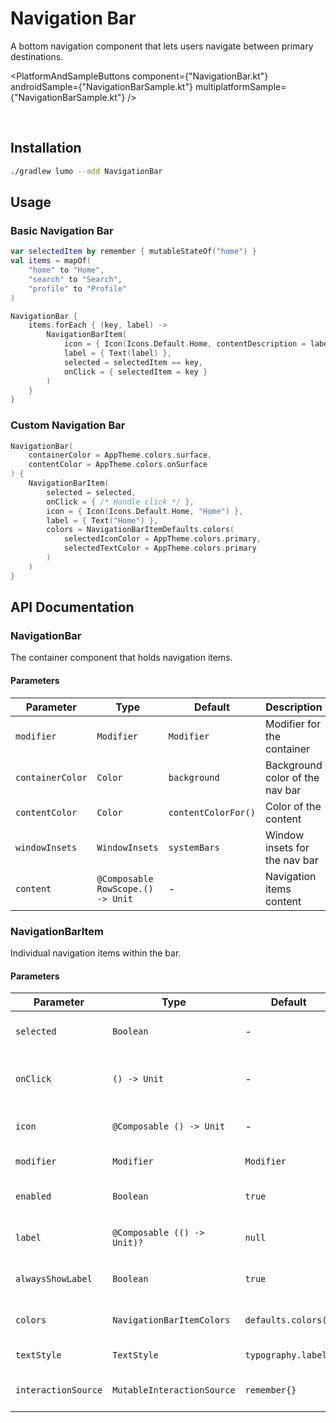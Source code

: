 
# Navigation Bar

A bottom navigation component that lets users navigate between primary destinations.

<PlatformAndSampleButtons
  component={"NavigationBar.kt"}
  androidSample={"NavigationBarSample.kt"}
  multiplatformSample={"NavigationBarSample.kt"}
/>

<Demo componentId="NAVIGATION_BAR" />

<br />

## Installation

```bash copy
./gradlew lumo --add NavigationBar
```

## Usage

### Basic Navigation Bar

```kotlin copy
var selectedItem by remember { mutableStateOf("home") }
val items = mapOf(
    "home" to "Home",
    "search" to "Search",
    "profile" to "Profile"
)

NavigationBar {
    items.forEach { (key, label) ->
        NavigationBarItem(
            icon = { Icon(Icons.Default.Home, contentDescription = label) },
            label = { Text(label) },
            selected = selectedItem == key,
            onClick = { selectedItem = key }
        )
    }
}
```

### Custom Navigation Bar

```kotlin copy
NavigationBar(
    containerColor = AppTheme.colors.surface,
    contentColor = AppTheme.colors.onSurface
) {
    NavigationBarItem(
        selected = selected,
        onClick = { /* Handle click */ },
        icon = { Icon(Icons.Default.Home, "Home") },
        label = { Text("Home") },
        colors = NavigationBarItemDefaults.colors(
            selectedIconColor = AppTheme.colors.primary,
            selectedTextColor = AppTheme.colors.primary
        )
    )
}
```

## API Documentation

### NavigationBar

The container component that holds navigation items.

#### Parameters

| Parameter        | Type                              | Default             | Description                     |
| ---------------- | --------------------------------- | ------------------- | ------------------------------- |
| `modifier`       | `Modifier`                        | `Modifier`          | Modifier for the container      |
| `containerColor` | `Color`                           | `background`        | Background color of the nav bar |
| `contentColor`   | `Color`                           | `contentColorFor()` | Color of the content            |
| `windowInsets`   | `WindowInsets`                    | `systemBars`        | Window insets for the nav bar   |
| `content`        | `@Composable RowScope.() -> Unit` | -                   | Navigation items content        |

### NavigationBarItem

Individual navigation items within the bar.

#### Parameters

| Parameter           | Type                        | Default             | Description                         |
| ------------------- | --------------------------- | ------------------- | ----------------------------------- |
| `selected`          | `Boolean`                   | -                   | Whether this item is selected       |
| `onClick`           | `() -> Unit`                | -                   | Called when this item is clicked    |
| `icon`              | `@Composable () -> Unit`    | -                   | Icon content for this item          |
| `modifier`          | `Modifier`                  | `Modifier`          | Modifier for the item               |
| `enabled`           | `Boolean`                   | `true`              | Whether the item is enabled         |
| `label`             | `@Composable (() -> Unit)?` | `null`              | Optional text label for this item   |
| `alwaysShowLabel`   | `Boolean`                   | `true`              | Show label regardless of selection  |
| `colors`            | `NavigationBarItemColors`   | `defaults.colors()` | Colors for different item states    |
| `textStyle`         | `TextStyle`                 | `typography.label2` | Text style for the label            |
| `interactionSource` | `MutableInteractionSource`  | `remember{}`        | Source of interactions for the item |
